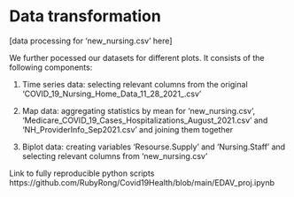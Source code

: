 # Data transformation

[data processing for 'new_nursing.csv' here]

We further pocessed our datasets for different plots. It consists of the following components:

1. Time series data: selecting relevant columns from the original 'COVID_19_Nursing_Home_Data_11_28_2021_.csv'

2. Map data: aggregating statistics by mean for 'new_nursing.csv', 'Medicare_COVID_19_Cases_Hospitalizations_August_2021.csv' and 'NH_ProviderInfo_Sep2021.csv' and joining them together 

3. Biplot data: creating variables 'Resourse.Supply' and 'Nursing.Staff' and selecting relevant columns from 'new_nursing.csv'

Link to fully reproducible python scripts https://github.com/RubyRong/Covid19Health/blob/main/EDAV_proj.ipynb
